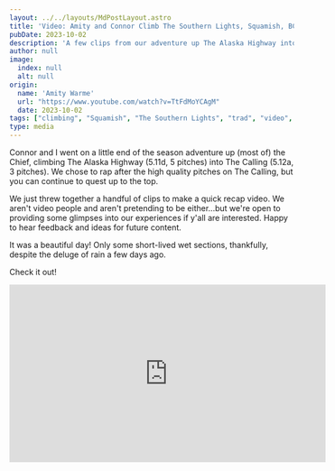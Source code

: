 ```yaml
---
layout: ../../layouts/MdPostLayout.astro
title: 'Video: Amity and Connor Climb The Southern Lights, Squamish, BC'
pubDate: 2023-10-02
description: 'A few clips from our adventure up The Alaska Highway into The Calling...'
author: null
image: 
  index: null
  alt: null
origin: 
  name: 'Amity Warme'
  url: "https://www.youtube.com/watch?v=TtFdMoYCAgM"
  date: 2023-10-02
tags: ["climbing", "Squamish", "The Southern Lights", "trad", "video", "media"]
type: media
---
```

Connor and I went on a little end of the season adventure up (most of) the Chief, climbing The Alaska Highway (5.11d, 5 pitches) into The Calling (5.12a, 3 pitches). We chose to rap after the high quality pitches on The Calling, but you can continue to quest up to the top. 

We just threw together a handful of clips to make a quick recap video. We aren't video people and aren't pretending to be either...but we're open to providing some glimpses into our experiences if y'all are interested. Happy to hear feedback and ideas for future content.

It was a beautiful day! Only some short-lived wet sections, thankfully, despite the deluge of rain a few days ago. 

Check it out!

<iframe width="560" height="315" src="https://www.youtube.com/embed/TtFdMoYCAgM?si=5IJ-VnVp7Zkuixlf" title="YouTube video player" frameborder="0" allow="accelerometer; autoplay; clipboard-write; encrypted-media; gyroscope; picture-in-picture; web-share" allowfullscreen></iframe>